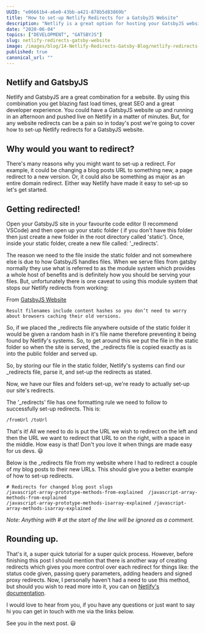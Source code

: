 ```yaml
---
UUID: "e06661b4-a6e0-43bb-a421-878b5d83869b"
title: "How to set-up Netlify Redirects for a GatsbyJS Website"
description: "Netlify is a great option for hosting your GatsbyJS website. Netlify even makes it super easy to set-up redirects, here's how."
date: "2020-06-04"
topics: ["DEVELOPMENT", "GATSBYJS"]
slug: netlify-redirects-gatsby-website
image: /images/blog/14-Netlify-Redirects-Gatsby-Blog/netlify-redirects-gatsby-website.png
published: true
canonical_url: ""
---
```


## Netlify and GatsbyJS

Netlify and GatsbyJS are a great combination for a website. By using this combination you get blazing fast load times, great SEO and a great developer experience. You could have a GatsbyJS website up and running in an afternoon and pushed live on Netlify in a matter of minutes. But, for any website redirects can be a pain so in today's post we're going to cover how to set-up Netlify redirects for a GatsbyJS website.

## Why would you want to redirect?

There's many reasons why you might want to set-up a redirect. For example, it could be changing a blog posts URL to something new, a page redirect to a new version. Or, it could also be something as major as an entire domain redirect. Either way Netlify have made it easy to set-up so let's get started.

## Getting redirected!

Open your GatsbyJS site in your favourite code editor (I recommend VSCode) and then open up your static folder ( if you don't have this folder then just create a new folder in the root directory called 'static'). Once, inside your static folder, create a new file called: '\_redirects'.

The reason we need to the file inside the static folder and not somewhere else is due to how GatsbyJS handles files. When we serve files from gatsby normally they use what is referred to as the module system which provides a whole host of benefits and is definitely how you should be serving your files. But, unfortunately there is one caveat to using this module system that stops our Netlify redirects from working:

From [GatsbyJS Website](https://www.gatsbyjs.org/docs/static-folder/)

```
Result filenames include content hashes so you don’t need to worry about browsers caching their old versions.
```

So, if we placed the \_redirects file anywhere outside of the static folder it would be given a random hash in it's file name therefore preventing it being found by Netlify's systems. So, to get around this we put the file in the static folder so when the site is served, the \_redirects file is copied exactly as is into the public folder and served up.

So, by storing our file in the static folder, Netlify's systems can find our \_redirects file, parse it, and set-up the redirects as stated.

Now, we have our files and folders set-up, we're ready to actually set-up our site's redirects.

The '\_redirects' file has one formatting rule we need to follow to successfully set-up redirects. This is:

```
/fromUrl /toUrl
```

That's it! All we need to do is put the URL we wish to redirect on the left and then the URL we want to redirect that URL to on the right, with a space in the middle. How easy is that! Don't you love it when things are made easy for us devs. 😃

Below is the \_redirects file from my website where I had to redirect a couple of my blog posts to their new URLs. This should give you a better example of how to set-up redirects.

```
# Redirects for changed blog post slugs
/javascript-array-prototype-methods-from-explained  /javascript-array-methods-from-explained
/javascript-array-prototype-methods-isarray-explained /javascript-array-methods-isarray-explained
```

_Note: Anything with # at the start of the line will be ignored as a comment._

## Rounding up.

That's it, a super quick tutorial for a super quick process. However, before finishing this post I should mention that there is another way of creating redirects which gives you more control over each redirect for things like: the status code given, passing query parameters, adding headers and signed proxy redirects. Now, I personally haven't had a need to use this method, but should you wish to read more into it, you can on [Netlify's documentation](https://docs.netlify.com/routing/redirects/#syntax-for-the-netlify-configuration-file).

I would love to hear from you, if you have any questions or just want to say hi you can get in touch with me via the links below.

See you in the next post. 😃
